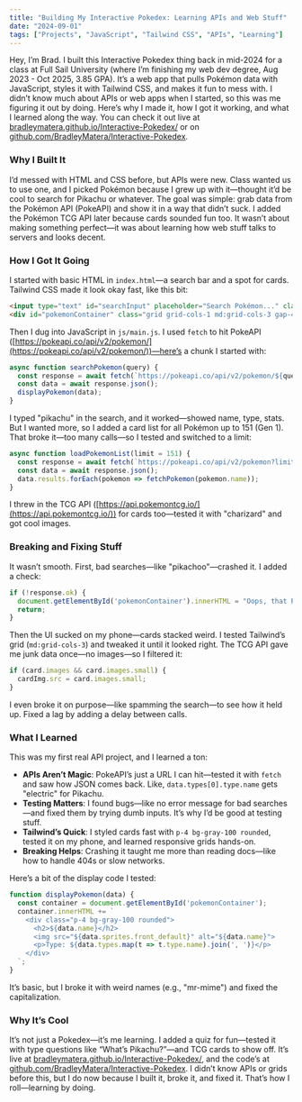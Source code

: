 ```yaml
---
title: "Building My Interactive Pokedex: Learning APIs and Web Stuff"
date: "2024-09-01"
tags: ["Projects", "JavaScript", "Tailwind CSS", "APIs", "Learning"]
---
```


Hey, I’m Brad. I built this Interactive Pokedex thing back in mid-2024 for a class at Full Sail University (where I’m finishing my web dev degree, Aug 2023 - Oct 2025, 3.85 GPA). It’s a web app that pulls Pokémon data with JavaScript, styles it with Tailwind CSS, and makes it fun to mess with. I didn’t know much about APIs or web apps when I started, so this was me figuring it out by doing. Here’s why I made it, how I got it working, and what I learned along the way. You can check it out live at [bradleymatera.github.io/Interactive-Pokedex/](https://bradleymatera.github.io/Interactive-Pokedex/) or on [github.com/BradleyMatera/Interactive-Pokedex](https://github.com/BradleyMatera/Interactive-Pokedex).

### Why I Built It
I’d messed with HTML and CSS before, but APIs were new. Class wanted us to use one, and I picked Pokémon because I grew up with it—thought it’d be cool to search for Pikachu or whatever. The goal was simple: grab data from the Pokémon API (PokeAPI) and show it in a way that didn’t suck. I added the Pokémon TCG API later because cards sounded fun too. It wasn’t about making something perfect—it was about learning how web stuff talks to servers and looks decent.

### How I Got It Going
I started with basic HTML in `index.html`—a search bar and a spot for cards. Tailwind CSS made it look okay fast, like this bit:
```html
<input type="text" id="searchInput" placeholder="Search Pokémon..." class="p-2 border rounded">
<div id="pokemonContainer" class="grid grid-cols-1 md:grid-cols-3 gap-4"></div>
```
Then I dug into JavaScript in `js/main.js`. I used `fetch` to hit PokeAPI ([https://pokeapi.co/api/v2/pokemon/](https://pokeapi.co/api/v2/pokemon/))—here’s a chunk I started with:
```javascript
async function searchPokemon(query) {
  const response = await fetch(`https://pokeapi.co/api/v2/pokemon/${query.toLowerCase()}`);
  const data = await response.json();
  displayPokemon(data);
}
```
I typed "pikachu" in the search, and it worked—showed name, type, stats. But I wanted more, so I added a card list for all Pokémon up to 151 (Gen 1). That broke it—too many calls—so I tested and switched to a limit:
```javascript
async function loadPokemonList(limit = 151) {
  const response = await fetch(`https://pokeapi.co/api/v2/pokemon?limit=${limit}`);
  const data = await response.json();
  data.results.forEach(pokemon => fetchPokemon(pokemon.name));
}
```
I threw in the TCG API ([https://api.pokemontcg.io/](https://api.pokemontcg.io/)) for cards too—tested it with "charizard" and got cool images.

### Breaking and Fixing Stuff
It wasn’t smooth. First, bad searches—like "pikachoo"—crashed it. I added a check:
```javascript
if (!response.ok) {
  document.getElementById('pokemonContainer').innerHTML = "Oops, that Pokémon doesn’t exist!";
  return;
}
```
Then the UI sucked on my phone—cards stacked weird. I tested Tailwind’s grid (`md:grid-cols-3`) and tweaked it until it looked right. The TCG API gave me junk data once—no images—so I filtered it:
```javascript
if (card.images && card.images.small) {
  cardImg.src = card.images.small;
}
```
I even broke it on purpose—like spamming the search—to see how it held up. Fixed a lag by adding a delay between calls.

### What I Learned
This was my first real API project, and I learned a ton:
- **APIs Aren’t Magic**: PokeAPI’s just a URL I can hit—tested it with `fetch` and saw how JSON comes back. Like, `data.types[0].type.name` gets "electric" for Pikachu.
- **Testing Matters**: I found bugs—like no error message for bad searches—and fixed them by trying dumb inputs. It’s why I’d be good at testing stuff.
- **Tailwind’s Quick**: I styled cards fast with `p-4 bg-gray-100 rounded`, tested it on my phone, and learned responsive grids hands-on.
- **Breaking Helps**: Crashing it taught me more than reading docs—like how to handle 404s or slow networks.

Here’s a bit of the display code I tested:
```javascript
function displayPokemon(data) {
  const container = document.getElementById('pokemonContainer');
  container.innerHTML += `
    <div class="p-4 bg-gray-100 rounded">
      <h2>${data.name}</h2>
      <img src="${data.sprites.front_default}" alt="${data.name}">
      <p>Type: ${data.types.map(t => t.type.name).join(', ')}</p>
    </div>
  `;
}
```
It’s basic, but I broke it with weird names (e.g., "mr-mime") and fixed the capitalization.

### Why It’s Cool
It’s not just a Pokedex—it’s me learning. I added a quiz for fun—tested it with type questions like “What’s Pikachu?”—and TCG cards to show off. It’s live at [bradleymatera.github.io/Interactive-Pokedex/](https://bradleymatera.github.io/Interactive-Pokedex/), and the code’s at [github.com/BradleyMatera/Interactive-Pokedex](https://github.com/BradleyMatera/Interactive-Pokedex). I didn’t know APIs or grids before this, but I do now because I built it, broke it, and fixed it. That’s how I roll—learning by doing.
```
